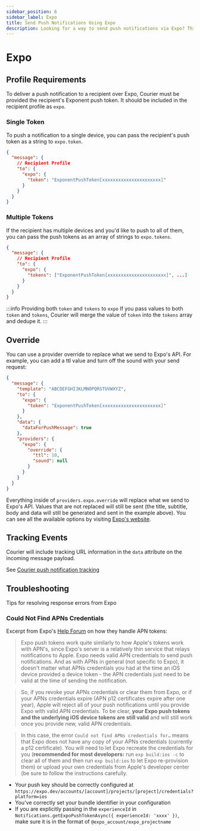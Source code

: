 ```yaml
---
sidebar_position: 6
sidebar_label: Expo
title: Send Push Notifications Using Expo
description: Looking for a way to send push notifications via Expo? This step-by-step tutorial will show you how to integrate Expo's API the easy way.
---
```


# Expo

## Profile Requirements

To deliver a push notification to a recipient over Expo, Courier must be provided the recipient's Exponent push token. It should be included in the recipient profile as `expo`.

### Single Token

To push a notification to a single device, you can pass the recipient's push token as a string to `expo.token`.

```json title=JSON
{
  "message": {
    // Recipient Profile
    "to": {
      "expo": {
        "token": "ExponentPushToken[xxxxxxxxxxxxxxxxxxxxxx]"
      }
    }
  }
}
```

### Multiple Tokens

If the recipient has multiple devices and you'd like to push to all of them, you can pass the push tokens as an array of strings to `expo.tokens`.

```json title=JSON
{
  "message": {
    // Recipient Profile
    "to": {
      "expo": {
        "tokens": ["ExponentPushToken[xxxxxxxxxxxxxxxxxxxxxx]", ...]
      }
    }
  }
}
```

:::info Providing both `token` and `tokens` to `expo`
If you pass values to both `token` and `tokens`, Courier will merge the value of `token` into the `tokens` array and dedupe it.
:::

## Override

You can use a provider override to replace what we send to Expo's API. For example, you can add a ttl value and turn off the sound with your send request:

```json title=JSON
{
  "message": {
    "template": "ABCDEFGHIJKLMNOPQRSTUVWXYZ",
    "to": {
      "expo": {
        "token": "ExponentPushToken[xxxxxxxxxxxxxxxxxxxxxx]"
      }
    },
    "data": {
      "dataForPushMessage": true
    },
    "providers": {
      "expo": {
        "override": {
          "ttl": 10,
          "sound": null
        }
      }
    }
  }
}
```

Everything inside of `providers.expo.override` will replace what we send to Expo's API. Values that are not replaced will still be sent (the title, subtitle, body and data will still be generated and sent in the example above). You can see all the available options by visiting [Expo's website](https://docs.expo.dev/push-notifications/overview/).

## Tracking Events

Courier will include tracking URL information in the `data` attribute on the incoming message payload.

See [Courier push notification tracking](../push/intro.mdx#tracking)

## Troubleshooting

Tips for resolving response errors from Expo 

### Could Not Find APNs Credentials

Excerpt from Expo's [Help Forum](https://forums.expo.dev/t/push-notification-error-could-not-find-apns-credentials-for-standalone-app/6955) on how they handle APN tokens:

>Expo push tokens work quite similarly to how Apple's tokens work with APN's, since Expo's server is a relatively thin service that relays notifications to Apple. Expo needs valid APN credentials to send push notifications. And as with APNs in general (not specific to Expo), it doesn't matter what APNs credentials you had at the time an iOS device provided a device token - the APN credentials just need to be valid at the time of sending the notification.

>So, if you revoke your APNs credentials or clear them from Expo, or if your APNs credentials expire (APN p12 certificates expire after one year), Apple will reject all of your push notifications until you provide Expo with valid APN credentials. To be clear, **your Expo push tokens and the underlying iOS device tokens are still valid** and will still work once you provide new, valid APN credentials.

>In this case, the error `Could not find APNs credentials for…` means that Expo does not have any copy of your APNs credentials (currently a p12 certificate). You will need to let Expo recreate the credentials for you (**recommended for most developers:** run `exp build:ios -c` to clear all of them and then run `exp build:ios` to let Expo re-provision them) or upload your own credentials from Apple's developer center (be sure to follow the instructions carefully.

- Your push key should be correctly configured at `https://expo.dev/accounts/[account]/projects/[project]/credentials?platform=ios`
- You've correctly set your bundle identifier in your configuration
- If you are explicitly passing in the `experienceId` in `Notifications.getExpoPushTokenAsync({ experienceId: 'xxxx' })`, make sure it is in the format of `@expo_account/expo_projectname`
